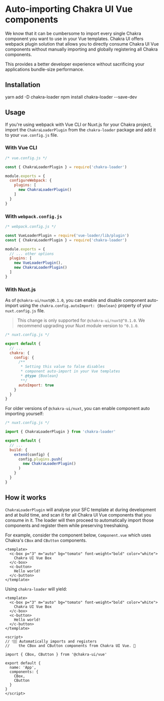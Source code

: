 
<SEO
  title="Auto-import Chakra components"
  description="Use the chakra-loader webpack plugin to automatically import and register Chakra components used in your templates"
/>

# Auto-importing Chakra UI Vue components
We know that it can be cumbersome to import every single Chakra component you want to use in your Vue templates. Chakra UI offers webpack plugin solution that allows
you to directly consume Chakra UI Vue components without manually importing and globally registering all Chakra components.

This provides a better developer experience without sacrificing your applications bundle-size performance.


## Installation

<CodeGroup lang="bash">
  <CodeTab label="Yarn">
    yarn add -D chakra-loader
  </CodeTab>
  <CodeTab label="NPM">
    npm install chakra-loader --save-dev
  </CodeTab>
</CodeGroup>

## Usage
If you're using webpack with Vue CLI or Nuxt.js for your Chakra project, import the `ChakraLoaderPlugin` from the `chakra-loader` package and add it to your `vue.config.js` file.

### With Vue CLI
```js
/* vue.config.js */

const { ChakraLoaderPlugin } = require('chakra-loader')

module.exports = {
  configureWebpack: {
    plugins: [
      new ChakraLoaderPlugin()
    ]
  }
}

```
### With `webpack.config.js`
```js
/* webpack.config.js */

const VueLoaderPlugin = require('vue-loader/lib/plugin')
const { ChakraLoaderPlugin } = require('chakra-loader')

module.exports = {
  // ... other options
  plugins: [
    new VueLoaderPlugin(),
    new ChakraLoaderPlugin()
  ]
}
```

### With Nuxt.js
As of `@chakra-ui/nuxt@0.1.0`, you can enable and disable component auto-import using the `chakra.config.autoImport: {Boolean}` property of your `nuxt.config.js` file.

> This change is only supported for `@chakra-ui/nuxt@^0.1.0`. We recommend upgrading your Nuxt module version to `^0.1.0`.

```js
/* nuxt.config.js */

export default {
  // ...
  chakra: {
    config: {
      /**
       * Setting this value to false disables
       * component auto-import in your Vue templates
       * @type {Boolean}
       **/
      autoImport: true
    }
  }
}
```

For older versions of `@chakra-ui/nuxt`, you can enable component auto importing yourself:

```js
/* nuxt.config.js */

import { ChakraLoaderPlugin } from 'chakra-loader'

export default {
  // ...
  build: {
    extend(config) {
      config.plugins.push(
        new ChakraLoaderPlugin()
      )
    }
  }
}
```



## How it works
`ChakraLoaderPlugin` will analyse your SFC template at during development and at build time, and scan it for all Chakra UI Vue components that you consume in it. The loader will then proceed to automatically import those components and register them while preserving treeshaking.

For example, consider the component below, `Component.vue` which uses Chakra's `CBox` and `CButton` components.
```vue
<template>
  <c-box p="3" m="auto" bg="tomato" font-weight="bold" color="white">
    Chakra UI Vue Box
  </c-box>
  <c-button>
    Hello world!
  </c-button>
</template>
```

Using `chakra-loader` will yield:
```vue
<template>
  <c-box p="3" m="auto" bg="tomato" font-weight="bold" color="white">
    Chakra UI Vue Box
  </c-box>
  <c-button>
    Hello world!
  </c-button>
</template>

<script>
// 👇🏽 Automatically imports and registers
//    the CBox and CButton components from Chakra UI Vue. 🎉

import { CBox, CButton } from '@chakra-ui/vue'

export default {
  name: 'App',
  components: {
    CBox,
    CButton
  }
}
</script>
```
